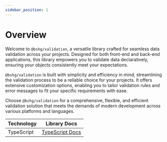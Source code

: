 ```yaml
---
sidebar_position: 1
---
```


# Overview

Welcome to `@bshg/validation`, a versatile library crafted for seamless data validation across your projects. Designed
for both front-end and back-end applications, this library empowers you to validate data declaratively, ensuring your
objects consistently meet your expectations.

`@bshg/validation` is built with simplicity and efficiency in mind, streamlining the validation process to be a reliable
choice for your projects. It offers extensive customization options, enabling you to tailor validation rules and error
messages to fit your specific requirements with ease.

Choose `@bshg/validation` for a comprehensive, flexible, and efficient validation solution that meets the demands of
modern development across various platforms and languages.

| Technology | Library Docs                                                                   |
|------------|--------------------------------------------------------------------------------|
| TypeScript | [TypeScript Docs](/docs/category/ts-validation-library)                        |

[//]: # (| JAVA       | [Java Docs]&#40;/docs/category/java-validation-library&#41;                            |)